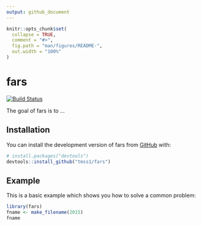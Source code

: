 ```yaml
---
output: github_document
---
```


<!-- README.md is generated from README.Rmd. Please edit that file -->

```r
knitr::opts_chunk$set(
  collapse = TRUE,
  comment = "#>",
  fig.path = "man/figures/README-",
  out.width = "100%"
)
```

# fars

<!-- badges: start -->
[![Build Status](https://app.travis-ci.com/tmss1/fars.svg?branch=main)](https://app.travis-ci.com/tmss1/fars)
<!-- badges: end -->

The goal of fars is to ...

## Installation

You can install the development version of fars from [GitHub](https://github.com/) with:

``` r
# install.packages("devtools")
devtools::install_github("tmss1/fars")
```

## Example

This is a basic example which shows you how to solve a common problem:

```r
library(fars)
fname <- make_filename(2015)
fname
```


